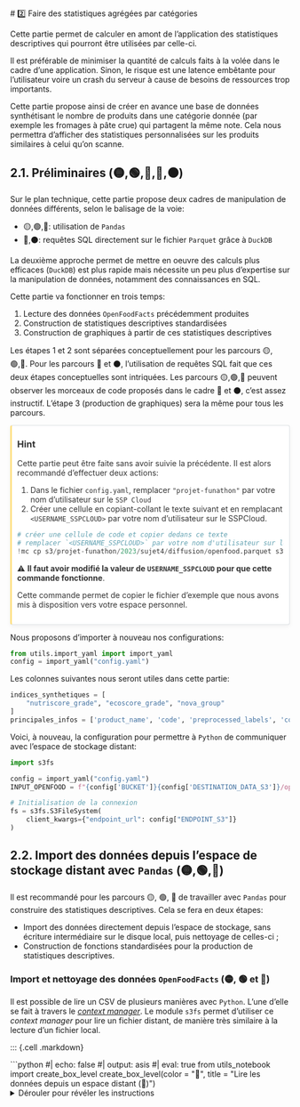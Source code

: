# 2️⃣ Faire des statistiques agrégées par catégories

Cette partie permet de calculer en amont de l'application des
statistiques descriptives qui pourront être utilisées
par celle-ci. 

Il est préférable de minimiser la quantité de calculs
faits à la volée dans le cadre d'une application. Sinon,
le risque est une latence embêtante pour l'utilisateur
voire un crash du serveur à cause de besoins
de ressources trop importants.

Cette partie propose ainsi de créer en avance une
base de données synthétisant 
le
nombre de produits dans une catégorie donnée (par exemple les
fromages à pâte crue) qui partagent la même note.
Cela nous permettra d'afficher des statistiques personnalisées
sur les produits similaires à celui qu'on scanne. 


## 2.1. Préliminaires (🟡,🟢,🔵,🔴,⚫)


Sur le plan technique, cette partie propose deux cadres de manipulation
de données différents,
selon le balisage de la voie:

- 🟡,🟢,🔵: utilisation de `Pandas`
- 🔴,⚫: requêtes SQL directement sur le fichier `Parquet` grâce à `DuckDB`

La deuxième approche permet de mettre en oeuvre des calculs plus efficaces
(`DuckDB`) est plus rapide mais nécessite un peu plus d'expertise sur la
manipulation de données, notamment des connaissances en SQL. 

Cette partie va fonctionner en trois temps:

1. Lecture des données `OpenFoodFacts` précédemment produites
2. Construction de statistiques descriptives standardisées
3. Construction de graphiques à partir de ces statistiques descriptives

Les étapes 1 et 2 sont séparées conceptuellement pour les parcours 🟡,🟢,🔵. 
Pour les parcours 🔴 et ⚫, l'utilisation de requêtes SQL fait que ces
deux étapes conceptuelles sont intriquées. Les parcours 🟡,🟢,🔵
peuvent observer les morceaux de code proposés dans le cadre 🔴 et ⚫,
c'est assez instructif. L'étape 3 (production de graphiques)
sera la même pour tous les parcours. 

::: {.cell .markdown}
```{=html}
<div class="alert alert-warning" role="alert" style="color: rgba(0,0,0,.8); background-color: white; margin-top: 1em; margin-bottom: 1em; margin:1.5625emauto; padding:0 .6rem .8rem!important;overflow:hidden; page-break-inside:avoid; border-radius:.25rem; box-shadow:0 .2rem .5rem rgba(0,0,0,.05),0 0 .05rem rgba(0,0,0,.1); transition:color .25s,background-color .25s,border-color .25s ; border-right: 1px solid #dee2e6 ; border-top: 1px solid #dee2e6 ; border-bottom: 1px solid #dee2e6 ; border-left:.2rem solid #ffc10780;">
<h3 class="alert-heading"><i class="fa fa-lightbulb-o"></i> Hint</h3>
```

Cette partie peut être faite sans avoir suivie la précédente. 
Il est alors recommandé d'effectuer deux actions:

1. Dans le fichier `config.yaml`, remplacer `"projet-funathon"` par votre nom
d'utilisateur sur le `SSP Cloud`
2. Créer une cellule en copiant-collant le texte suivant et
en remplacant `<USERNAME_SSPCLOUD>` par votre nom d'utilisateur sur le SSPCloud. 

```python
# créer une cellule de code et copier dedans ce texte
# remplacer `<USERNAME_SSPCLOUD>` par votre nom d'utilisateur sur le SSPCloud
!mc cp s3/projet-funathon/2023/sujet4/diffusion/openfood.parquet s3/<USERNAME_SSPCLOUD>/2023/sujet4/diffusion/openfood.parquet
```

⚠️ __Il faut avoir modifié la valeur de `USERNAME_SSPCLOUD` pour
que cette commande fonctionne__. 


Cette commande permet de copier le fichier d'exemple que nous avons
mis à disposition vers votre espace personnel.

```{=html}
</div>
```
:::


Nous proposons d'importer à nouveau nos configurations:

```python
from utils.import_yaml import import_yaml
config = import_yaml("config.yaml")
```

Les colonnes suivantes nous seront utiles dans cette partie:

```python
indices_synthetiques = [
    "nutriscore_grade", "ecoscore_grade", "nova_group"
]
principales_infos = ['product_name', 'code', 'preprocessed_labels', 'coicop']
```

Voici, à nouveau, la configuration pour permettre à `Python`
de communiquer avec l'espace de stockage distant:

```python
import s3fs

config = import_yaml("config.yaml")
INPUT_OPENFOOD = f"{config['BUCKET']}{config['DESTINATION_DATA_S3']}/openfood.parquet"

# Initialisation de la connexion
fs = s3fs.S3FileSystem(
    client_kwargs={"endpoint_url": config["ENDPOINT_S3"]}
)
```


## 2.2. Import des données depuis l'espace de stockage distant avec `Pandas` (🟡,🟢,🔵)

Il est recommandé pour les parcours 🟡, 🟢, 🔵 de travailler avec `Pandas` pour construire
des statistiques descriptives. Cela se fera en deux étapes:

- Import des données directement depuis l'espace de stockage, sans écriture intermédiaire sur le disque local,
puis nettoyage de celles-ci ;
- Construction de fonctions standardisées pour la production de statistiques descriptives.

### Import et nettoyage des données `OpenFoodFacts` (🟡, 🟢 et 🔵)

Il est possible de lire un CSV de plusieurs manières avec `Python`.
L'une d'elle se fait à travers le _[context manager](https://book.pythontips.com/en/latest/context_managers.html#context-managers)_. 
Le module `s3fs` permet d'utiliser ce _context manager_ pour lire un fichier distant, 
de manière très similaire à la lecture d'un fichier local. 

::: {.cell .markdown}
<!----- boite 🔵 ----->

```{=html}
```python
#| echo: false
#| output: asis
#| eval: true
from utils_notebook import create_box_level
create_box_level(color = "🔵", title = "Lire les données depuis un espace distant (🔵)")
```
<details>
<summary>Dérouler pour révéler les instructions</summary>
```

A partir du _context manager_ intégré à `s3fs`, lire
les données en suivant les consignes suivantes:

- la localisation des données est stockée dans la variable `INPUT_OPENFOOD`
- Utiliser l'option `columns = principales_infos + indices_synthetiques`
pour n'importer que les variables nécessaires.

```{=html}
</details>
</div>
```

<!----- end 🔵 ----->
:::


::: {.cell .markdown}
<!----- boite 🟢 ----->

```{=html}
```python
#| echo: false
#| output: asis
#| eval: true
from utils_notebook import create_box_level
create_box_level(color = "🟢", title = "Lire les données depuis un espace distant (🟢)")
```
<details>
<summary>Dérouler pour révéler les instructions</summary>
```

Lors de l'écriture du fichier nous avons utilisé la commande suivante:

```python
# Ecriture au format parquet sur l'espace de stockage distant
with fs.open(DESTINATION_OPENFOOD, "wb") as file_location:
    openfood.to_parquet(file_location)
```

Nous proposons de suivre la même logique en changeant quelques éléments:

- La variable de chemin à utiliser ici est `INPUT_OPENFOOD` ;
- Le contexte n'est plus à l'écriture (_"wb"_) mais à la lecture (_"rb"_) ;
- La commande à exécuter dans ce contexte n'est plus l'écriture d'un fichier parquet
mais `pd.read_parquet`. Utiliser
l'option `columns = principales_infos + indices_synthetiques`
pour n'importer que les variables nécessaires.

```{=html}
</details>
</div>
```

<!----- end 🟢 ----->
:::


```python
#| classes: yellow-code
#| label: get-openfood-parquet
#| output: false

# Solution pour voie 🟡, 🟢 et 🔵
import pandas as pd

# methode 1: pandas
with fs.open(INPUT_OPENFOOD, "rb") as remote_file:
    openfood = pd.read_parquet(
        remote_file,
        columns = principales_infos + \
        indices_synthetiques
    )
```

Les données ont ainsi l'aspect suivant:

```python
openfood.head(2)
```

## 2.3. Statistiques descriptives (🟡, 🟢 et 🔵)

On désire calculer pour chaque classe de
produits - par exemple les boissons rafraichissantes - 
le nombre de produits qui partagent une même note pour chaque
indicateur de qualité nutritionnelle ou environnementale.

Nous allons utiliser le `DataFrame` suivant pour les calculs de notes:

```python
openfood_notes = openfood.loc[:,["coicop"] + indices_synthetiques]
```


::: {.cell .markdown}
<!----- boite 🔵 ----->

```{=html}
```python
#| echo: false
#| output: asis
#| eval: true
from utils_notebook import create_box_level
create_box_level(color = "🔵", title = "Distribution des notes par catégorie de produit (🔵)")
```
<details>
<summary>Dérouler pour révéler les instructions</summary>
```

1. Pour chaque valeur de la variable `coicop`,
avec la méthode `agg`, effectuer un décompte des notes (`value_counts` en `Pandas`)
pour chaque variable de la liste `indices_synthetiques` grâce à la méthode `agg`.
Renommer ensuite les deux variables d'index 'coicop' et 'note' grâce à la méthode `reset_index`

2. Pivoter les données vers un format _long_
via les axes `coicop` et `note`

3. Dédupliquer les données en ne gardant que les paires uniques sur les variables
`variable, note, coicop`

```{=html}
</details>
</div>
```

<!----- end 🔵 ----->
:::


::: {.cell .markdown}
<!----- boite 🟢 ----->

```{=html}
```python
#| echo: false
#| output: asis
#| eval: true
from utils_notebook import create_box_level
create_box_level(color = "🟢", title = "Distribution des notes par catégorie de produit (🟢)")
```
<details>
<summary>Dérouler pour révéler les instructions</summary>
```

1. Après un `groupby("coicop")`, effectuer un décompte des notes (`value_counts` en `Pandas`)
pour chaque variable de la liste `indices_synthetiques` grâce à la méthode `agg`
puis renommer les deux variables d'index 'coicop' et 'note' grâce à la méthode `reset_index`

```{=html}
<details>
<summary>Réponse en cas de difficulté</summary>
```

```python
stats_notes = (
    openfood_notes
    .groupby("coicop")
    .agg({i:'value_counts' for i in indices_synthetiques})
    .reset_index(names=['coicop', 'note'])
)
```

```{=html}
</details>

```

2. Utiliser `pd.melt` pour pivoter les données vers un format _long_
via les axes `coicop` et `note`

3. Dédupliquer les données en ne gardant que les paires uniques sur les variables
`variable, note, coicop` grâce à la méthode `drop_duplicates`

```{=html}
</details>
</div>
```

<!----- end 🟢 ----->
:::



```python
# Solution pour voie 🟡, 🟢 et 🔵
def compute_stats_grades(data, indices_synthetiques):
    stats_notes = (
        data
        .groupby("coicop")
        .agg({i:'value_counts' for i in indices_synthetiques})
        .reset_index(names=['coicop', 'note'])
    )
    stats_notes = pd.melt(stats_notes, id_vars = ['coicop','note'])
    stats_notes = stats_notes.dropna().drop_duplicates(subset = ['variable','note','coicop'])
    stats_notes['value'] = stats_notes['value'].astype(int)
  
    return stats_notes

stats_notes = compute_stats_grades(openfood_notes, indices_synthetiques)
```

## 2.4. Import et traitement des données avec `DuckDB` (🔴 et ⚫)

Cette partie propose pour les parcours 🔴 et ⚫ de reproduire l'analyse faite par
les parcours 🟡,🟢 et 🔵 via `Pandas`. 

`DuckDB` va être utilisé pour lire et agréger les données. 
Pour lire directement depuis un système de stockage distant, sans pré-télécharger les 
données, vous pouvez utiliser la configuration suivante de `DuckDB`:

```python
import duckdb
con = duckdb.connect(database=':memory:')
con.execute("""
    INSTALL httpfs;
    LOAD httpfs;
    SET s3_endpoint='minio.lab.sspcloud.fr'
""")
```

Et voici un exemple minimal de lecture de données à partir du chemin
`INPUT_OPENFOOD` défini précédemment. 

```python
duckdb_data = con.sql(
    f"SELECT product_name, preprocessed_labels, coicop, energy_100g FROM read_parquet('s3://{INPUT_OPENFOOD}') LIMIT 10"
)
duckdb_data.df() #conversion en pandas dataframe
```

Nous proposons de créer une unique requête SQL qui, dans une clause `SELECT`,
pour chaque classe de produit (notre variable de COICOP),
compte le nombre de produits qui partagent une même note. 


::: {.cell .markdown}
<!----- boite ⚫ ----->

```{=html}
```python
#| echo: false
#| output: asis
#| eval: true
from utils_notebook import create_box_level
create_box_level(color = "⚫", title = "Distribution des notes par catégorie de produit (⚫)")
```
<details>
<summary>Dérouler pour révéler les instructions</summary>
```

- Créer une fonction `count_one_variable_sql` prenant un argument nommé `con` (connexion DuckDB),
un argument `variable` (par défaut égal à `nova_group`) et un chemin de lecture des données
dans le système `S3`. Cette fonction agrège calcule la statistique descriptive désirée 
pour `variable`.
- Créer le `DataFrame` qui combine toutes ces statistiques pour les
variables `["nutriscore_grade", "ecoscore_grade", "nova_group"]`.
Celui-ci comporte quatre variables: `coicop`, `note`, `value` et `variable`.

```{=html}
</details>
</div>
```

<!----- end ⚫ ----->
:::


::: {.cell .markdown}
<!----- boite 🔴 ----->

```{=html}
```python
#| echo: false
#| output: asis
#| eval: false
from utils_notebook import create_box_level
create_box_level(color = "🔴", title = "Distribution des notes par catégorie de produit (🔴)")
```
<details>
<summary>Dérouler pour révéler les instructions</summary>
```

Créer une fonction `count_one_variable_sql` prenant un argument nommé `con` (connexion DuckDB),
un argument `variable` (par défaut égal à `nova_group`) et un chemin de lecture des données
dans le système `S3`.

Cette fonction effectue les opérations suivantes:

- Créer un `DataFrame` `Pandas` après avoir agrégé les données via `DuckDB` grâce
au modèle de requête

```python
f"SELECT coicop, {variable} AS note, COUNT({variable}) AS value FROM read_parquet('s3://{path_within_s3}') GROUP BY coicop, {variable}"
```

- Crée une variable `variable` égale à la valeur de l'argument `variable`

- Créer le `DataFrame` qui combine toutes ces statistiques de la manière suivante
en appliquant la fonction de manière répétée :

```python
grades = ["nutriscore_grade", "ecoscore_grade", "nova_group"]
stats_notes_sql = [count_one_variable_sql(con, note, INPUT_OPENFOOD) for note in grades]
stats_notes_sql = pd.concat(stats_notes_sql)
```

```{=html}
</details>
</div>
```

<!----- end 🔴 ----->
:::

```python
# Solution à la voie 🔴 et ⚫ pour les curieux de la voie 🟡, 🟢 et 🔵
def count_one_variable_sql(con, variable, path_within_s3 = "temp.parquet"):
    query = f"SELECT coicop, {variable} AS note, COUNT({variable}) AS value FROM read_parquet('s3://{path_within_s3}') GROUP BY coicop, {variable}"
    stats_one_variable = con.sql(query).df().dropna()
    stats_one_variable['variable'] = variable

    return stats_one_variable

grades = ["nutriscore_grade", "ecoscore_grade", "nova_group"]
stats_notes_sql = [count_one_variable_sql(con, note, INPUT_OPENFOOD) for note in grades]
stats_notes_sql = pd.concat(stats_notes_sql)
```

Ceci nous donne donc le `DataFrame` suivant:

```python
stats_notes_sql.head(2)
```

## 2.5. Sauvegarde dans l'espace de stockage distant (🟡,🟢,🔵,🔴,⚫)

Ces statistiques descriptives sont à écrire dans l'espace de stockage
distant pour ne plus avoir à les calculer. 

```python
#| eval: false
def write_stats_to_s3(data, destination):
    # Ecriture au format parquet sur l'espace de stockage distant
    with fs.open(destination, "wb") as file_location:
        data.to_parquet(file_location)

write_stats_to_s3(stats_notes, f"{config['BUCKET']}{config['DESTINATION_DATA_S3']}/stats_notes_pandas.parquet")
write_stats_to_s3(stats_notes_sql, f"{config['BUCKET']}{config['DESTINATION_DATA_S3']}/stats_notes_sql.parquet")
```

⚠️ __Il faut avoir modifié la valeur de `BUCKET` dans le fichier `config.yaml` pour
que cette commande fonctionne__. 



## 2.6. Création d'un modèle de graphiques (🟡,🟢,🔵,🔴,⚫)

On va utiliser `Plotly` pour créer des graphiques et, ultérieurement,
les afficher sur notre page web. Cela permettra d'avoir un peu de
réactivité, c'est l'intérêt de faire un format _web_ plutôt qu'une
publication figée comme un `PDF`. 


::: {.cell .markdown}
<!----- boite ⚫ ----->

```{=html}
```python
#| echo: false
#| output: asis
#| eval: true
from utils_notebook import create_box_level
create_box_level(color = "⚫", title = "Modèle de figure pour les notes (⚫)")
```
<details>
<summary>Dérouler pour révéler les instructions</summary>
```

Créer une fonction standardisée dont l'_output_ est un objet `Plotly` 
respectant le cahier des charges suivant, pour chaque classe de produit : 

- Diagramme en barre présentant 
le nombre de produits ayant telle ou telle note
- Prévoir un argument pour mettre en surbrillance une valeur donnée
(par exemple la note `B`). 
- Prévoir un argument pour le titre du graphique

```{=html}
</details>
</div>
```

<!----- end ⚫ ----->
:::


::: {.cell .markdown}
<!----- boite 🔴 ----->

```{=html}
```python
#| echo: false
#| output: asis
#| eval: true
from utils_notebook import create_box_level
create_box_level(color = "🔴", title = "Modèle de figure pour les notes (🔴)")
```
<details>
<summary>Dérouler pour révéler les instructions</summary>
```

Créer une fonction standardisée dont les arguments sont

- Un jeu de données nommé `data`
- Une caractéristique nutritionnelle nommée `variable_note` par défaut égale à `nutriscore_grade`
- Une catégorie nommée `coicop`, par défaut égale à `01.1.7.3.2`
- Une note pour le produit dans une variable nommée `note_produit` par défaut égal à `B`
- Un titre par défaut égal à `Nutriscore`

Cette fonction effectue les tâches suivantes:

- Ne conserver, dans notre ensemble de valeurs agrégées, que celles relatives à la COICOP et
à la caractéristique nutritionnelle qu'on recherche ;
- Représenter sous forme de diagramme en barre les valeurs nutritionnelles pour chaque décile de la 
distribution avec, en rouge, celle de notre produit (`valeur_produit`)
- N'hésitez pas à utiliser les options de `Plotly` pour personnaliser la figure

```{=html}
</details>
</div>
```

<!----- end 🔴 ----->
:::

::: {.cell .markdown}
<!----- boite 🔵 ----->

```{=html}
```python
#| echo: false
#| output: asis
from utils_notebook import create_box_level
create_box_level(color = "🔵", title = "Modèle de figure pour les notes (🔵)")
```
<details>
<summary>Dérouler pour révéler les instructions</summary>
```

Pour préparer cet exercice, créer les objets suivants:

```python
data = stats_nutritionnelles.copy()
variable_note = 'nutriscore_grade'
coicop = "01.1.7.3.2"
note_produit = "B"
titre = "Nutriscore"
```

1. Ne conserver que les observations où `data['variable']` est égale à la valeur `variable_note`
et où la variable `coicop` est égale à la valeur `coicop`. A l'issue de ces
filtres, nommer le dataframe obtenu `example_coicop`
2. Créer une 
colonne stockant les couleurs de notre graphique. Nommer cette variable `color`.
3. Créer un diagramme en barre avec:
        + sur l'axe des _x_ les quantiles
        + sur l'axe des _y_, la valeur à représenter
        + la couleur à partir de la variable `color`
        + Les _labels_ : pour l'axe des _x_ ne rien mettre et pour l'axe des _y_ : _"Note"_
        + Masquer la légende
        + Le titre à partir de la variable `titre` 
4. Encapsuler ce code dans une fonction nommée `figure_infos_notes` dont les arguments
sont les variables précédemment crées.

```{=html}
</details>
</div>
```

<!----- end 🔵 ----->
:::

::: {.cell .markdown}
<!----- boite 🟢 ----->

```{=html}
```python
#| echo: false
#| output: asis
from utils_notebook import create_box_level
create_box_level(color = "🟢", title = "Modèle de figure pour les notes (🟢)")
```
<details>
<summary>Dérouler pour révéler les instructions</summary>
```

Pour préparer cet exercice, créer les objets suivants:

```python
data = stats_nutritionnelles.copy()
variable_note = 'nutriscore_grade'
coicop = "01.1.7.3.2"
note_produit = "B"
titre = "Nutriscore"
```

1. Utiliser la méthode [`loc`](https://pandas.pydata.org/docs/reference/api/pandas.DataFrame.loc.html)
pour ne conserver que les observations où `data['variable']` est égale à la valeur `variable_note`
et où la variable `coicop` est égale à la valeur `coicop` (qu'on a fixé à `"01.1.7.3.2"`). A l'issue de ces
filtres, nommer le dataframe obtenu `example_coicop`
2. Utiliser [`np.where`](https://numpy.org/doc/stable/reference/generated/numpy.where.html) pour créer une 
colonne stockant les couleurs de notre graphique. On utilisera le rouge (_red_) lorsque la variable quantile
est égale à `note_produit` et du bleu (_royalblue_) sinon. Nommer cette variable `color`.
3. Créer un diagramme en barre avec:
        + sur l'axe des _x_ les notes (stockés dans la variable `note`)
        + sur l'axe des _y_, la valeur à représenter (stockée dans la variable `value`)
        + la couleur à partir de la variable `color`
        + Les _labels_ : pour l'axe des _x_ ne rien mettre et pour l'axe des _y_ : _"Note"_
        + Masquer la légende via l'argument `showlegend` de la méthode `update_layout` 
        + Le titre à partir de la variable `titre` 
4. Encapsuler ce code dans une fonction nommée `figure_infos_nutritionnelles` dont les arguments
sont `data`, `variable_nutritionnelle = 'nutriscore_grade'`, `coicop = "01.1.7.3.2"` et `valeur_produit = "B"`.

```{=html}
</details>
</div>
```

<!----- end 🟢 ----->
:::

Voici un exemple de fonction qui répond aux 
cahiers des charges ci-dessus:

```python
# Solution pour voie 🟡

import plotly.express as px
import numpy as np

def figure_infos_notes(
    data, variable_note = 'nutriscore_grade',
    coicop = "01.1.7.3.2", note_produit = "B",
    title = "Nutriscore"
):
    example_coicop = data.loc[data['variable'] == variable_note]
    example_coicop = example_coicop.loc[example_coicop['coicop']==coicop]
    example_coicop['color'] = np.where(example_coicop['note'] == note_produit, "Note du produit", "Autres produits")

    fig = px.bar(
        example_coicop,
        x='note', y='value', color = "color", template = "simple_white",
        title=title,
        color_discrete_map={"Note produit": "red", "Autres produits": "royalblue"},
        labels={
            "note": "Note",
            "value": ""
        }
    )
    fig.update_xaxes(
        categoryorder='array',
        categoryarray= ['A', 'B', 'C', 'D', 'E'])
    fig.update_layout(showlegend=False)
    fig.update_layout(hovermode="x")
    fig.update_traces(
        hovertemplate="<br>".join([
            "Note %{x}",
            f"{variable_note}: " +" %{y} produits"
        ])
    )

    return fig
```

Voici un exemple d'utilisation

```python
#| output: false
from utils.construct_figures import figure_infos_notes
fig = figure_infos_notes(stats_notes)
fig.update_layout(width=800, height=400)

fig
```

